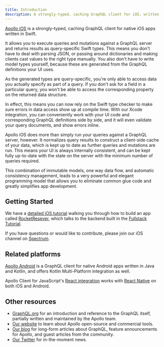 ```yaml
---
title: Introduction
description: A strongly-typed, caching GraphQL client for iOS, written in Swift
---
```


[Apollo iOS](https://github.com/apollographql/apollo-ios) is a strongly-typed, caching GraphQL client for native iOS apps written in Swift.

It allows you to execute queries and mutations against a GraphQL server and returns results as query-specific Swift types. This means you don't have to deal with parsing JSON, or passing around dictionaries and making clients cast values to the right type manually. You also don't have to write model types yourself, because these are generated from the GraphQL definitions your UI uses.

As the generated types are query-specific, you're only able to access data you actually specify as part of a query. If you don't ask for a field in a particular query, you won't be able to access the corresponding property on the returned data structure.

In effect, this means you can now rely on the Swift type checker to make sure errors in data access show up at compile time. With our Xcode integration, you can conveniently work with your UI code and corresponding GraphQL definitions side by side, and it will even validate your query documents, and show errors inline.

Apollo iOS does more than simply run your queries against a GraphQL server, however. It normalizes query results to construct a client-side cache of your data, which is kept up to date as further queries and mutations are run. This means your UI is always internally consistent, and can be kept fully up-to-date with the state on the server with the minimum number of queries required.

This combination of immutable models, one way data flow, and automatic consistency management, leads to a very powerful and elegant programming model that allows you to eliminate common glue code and greatly simplifies app development.

## Getting Started

We have a [detailed iOS tutorial](./tutorial/tutorial-introduction) walking you through how to build an app called [RocketResever](https://github.com/apollographql/iOSTutorial), which talks to the backend built in the [Fullstack Tutorial](https://www.apollographql.com/docs/tutorial/introduction/).

If you have questions or would like to contribute, please join our iOS channel on [Spectrum](https://spectrum.chat/apollo/apollo-ios).

## Related platforms

[Apollo Android](https://github.com/apollographql/apollo-android) is a GraphQL client for native Android apps written in Java and Kotlin, and offers Kotlin Multi-Platform integration as well.

Apollo Client for JavaScript's [React integration](https://apollographql.com/docs/react) works with [React Native](https://facebook.github.io/react-native/) on both iOS and Android.

## Other resources

- [GraphQL.org](http://graphql.org) for an introduction and reference to the GraphQL itself, partially written and maintained by the Apollo team.
- [Our website](http://www.apollographql.com/) to learn about Apollo open-source and commercial tools.
- [Our blog](https://www.apollographql.com/blog/) for long-form articles about GraphQL, feature announcements for Apollo, and guest articles from the community.
- [Our Twitter](https://twitter.com/apollographql) for in-the-moment news.
